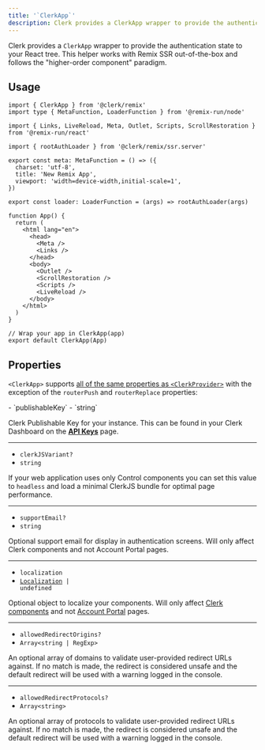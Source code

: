 ```yaml
---
title: '`ClerkApp`'
description: Clerk provides a ClerkApp wrapper to provide the authentication state to your React tree. This helper works with Remix SSR out-of-the-box and follows the "higher-order component" paradigm.
---
```


Clerk provides a `ClerkApp` wrapper to provide the authentication state to your React tree. This helper works with Remix SSR out-of-the-box and follows the "higher-order component" paradigm.

## Usage

```tsx {{ mark: [1, [33, 34]] }}
import { ClerkApp } from '@clerk/remix'
import type { MetaFunction, LoaderFunction } from '@remix-run/node'

import { Links, LiveReload, Meta, Outlet, Scripts, ScrollRestoration } from '@remix-run/react'

import { rootAuthLoader } from '@clerk/remix/ssr.server'

export const meta: MetaFunction = () => ({
  charset: 'utf-8',
  title: 'New Remix App',
  viewport: 'width=device-width,initial-scale=1',
})

export const loader: LoaderFunction = (args) => rootAuthLoader(args)

function App() {
  return (
    <html lang="en">
      <head>
        <Meta />
        <Links />
      </head>
      <body>
        <Outlet />
        <ScrollRestoration />
        <Scripts />
        <LiveReload />
      </body>
    </html>
  )
}

// Wrap your app in ClerkApp(app)
export default ClerkApp(App)
```

## Properties

`<ClerkApp>` supports [all of the same properties as `<ClerkProvider>`](/docs/components/clerk-provider#props) with the exception of the `routerPush` and `routerReplace` properties:

<Properties>
  - `publishableKey`
  - `string`

  Clerk Publishable Key for your instance. This can be found in your Clerk Dashboard on the **[API Keys](https://dashboard.clerk.com/last-active?path=api-keys)** page.

  ---

  - `clerkJSVariant?`
  - `string`

  If your web application uses only Control components you can set this value to `headless` and load a minimal ClerkJS bundle for optimal page performance.

  ---

  - `supportEmail?`
  - `string`

  Optional support email for display in authentication screens. Will only affect Clerk components and not Account Portal pages.

  ---

  - `localization`
  - <code>[Localization](/docs/customization/localization) | undefined</code>

  Optional object to localize your components. Will only affect [Clerk components][components-ref] and not [Account Portal][ap-ref] pages.

  ---

  - `allowedRedirectOrigins?`
  - `Array<string | RegExp>`

  An optional array of domains to validate user-provided redirect URLs against. If no match is made, the redirect is considered unsafe and the default redirect will be used with a warning logged in the console.

  ---

  - `allowedRedirectProtocols?`
  - `Array<string>`

  An optional array of protocols to validate user-provided redirect URLs against. If no match is made, the redirect is considered unsafe and the default redirect will be used with a warning logged in the console.
</Properties>

[components-ref]: /docs/components/overview

[ap-ref]: /docs/customization/account-portal/overview
